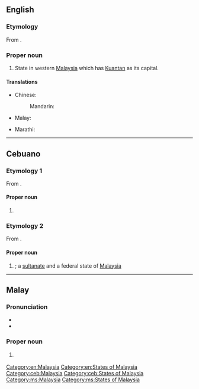 ==English==
{{wikipedia}}

===Etymology===
From {{etyl|ms|en}} {{m|ms|Pahang}}.

===Proper noun===
{{en-proper noun}}

# State in western [[Malaysia]] which has [[Kuantan]] as its capital.

====Translations====
{{trans-top|state in Malaysia}}
* Chinese:
*: Mandarin: {{t+|cmn|彭亨|tr=Pénghēng}}
* Malay: {{t|ms|Pahang}}
{{trans-mid}}
* Marathi: {{t|mr|पाहांग|tr=pāhāṃga|sc=Deva}}
{{trans-bottom}}

[[Category:en:Malaysia]]
[[Category:en:States of Malaysia]]

----

==Cebuano==

===Etymology 1===
From {{m|ceb|pahang}}.

====Proper noun====
{{head|ceb|proper noun}}

# {{surname|A=a|from=Cebuano|dot=|lang=ceb}}

===Etymology 2===
From {{der|ceb|ms|Pahang}}.

====Proper noun====
{{head|ceb|proper noun}}

# {{l|en|Pahang}}; a [[sultanate]] and a federal state of [[Malaysia]]

[[Category:ceb:Malaysia]]
[[Category:ceb:States of Malaysia]]

----

==Malay==
{{wikipedia|lang=ms}}

===Pronunciation===
* {{IPA|/pahaŋ/|lang=ms}}
* {{rhymes|ahaŋ|haŋ|aŋ|lang=ms}}

===Proper noun===
{{head|ms|proper noun}}

# {{l|en|Pahang}} {{qualifier|state in Malaysia}}

[[Category:ms:Malaysia]]
[[Category:ms:States of Malaysia]]